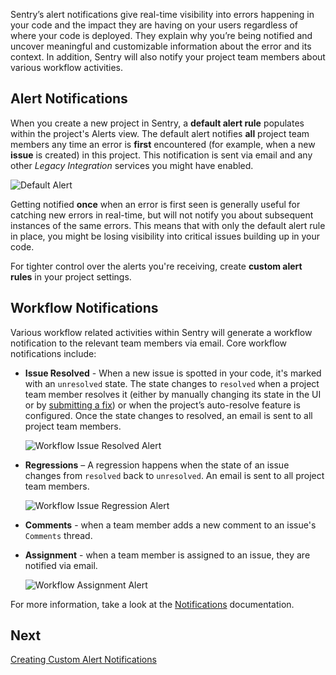 Sentry’s alert notifications give real-time visibility into errors happening in your code and the impact they are having on your users regardless of where your code is deployed. They explain why you’re being notified and uncover meaningful and customizable information about the error and its context. In addition, Sentry will also notify your project team members about various workflow activities.

## **Alert Notifications**

When you create a new project in Sentry, a **default alert rule** populates within the project's Alerts view. The default alert notifies **all** project team members any time an error is **first** encountered (for example, when a new **issue** is created) in this project. This notification is sent via email and any other _Legacy Integration_ services you might have enabled.

![Default Alert](alerts_notifications_01.png)

Getting notified **once** when an error is first seen is generally useful for catching new errors in real-time, but will not notify you about subsequent instances of the same errors. This means that with only the default alert rule in place, you might be losing visibility into critical issues building up in your code.

For tighter control over the alerts you're receiving, create **custom alert rules** in your project settings.

## **Workflow Notifications**

Various workflow related activities within Sentry will generate a workflow notification to the relevant team members via email. Core workflow notifications include:

- **Issue Resolved** - When a new issue is spotted in your code, it's marked with an `unresolved` state. The state changes to `resolved` when a project team member resolves it (either by manually changing its state in the UI or by [submitting a fix](/workflow/releases/?platform=browser#after-associating-commits)) or when the project’s auto-resolve feature is configured. Once the state changes to resolved, an email is sent to all project team members.

    ![Workflow Issue Resolved Alert](alerts_notifications_04.png)

- **Regressions** –  A regression happens when the state of an issue changes from `resolved` back to `unresolved`. An email is sent to all project team members.

    ![Workflow Issue Regression Alert](alerts_notifications_05.png)

- **Comments** - when a team member adds a new comment to an issue's `Comments` thread.

- **Assignment** - when a team member is assigned to an issue, they are notified via email.

    ![Workflow Assignment Alert](alerts_notifications_03.png)

For more information, take a look at the [Notifications](/workflow/notifications/) documentation.

## Next

[Creating Custom Alert Notifications](/guides/alert-notifications/creating-custom-rules/)
